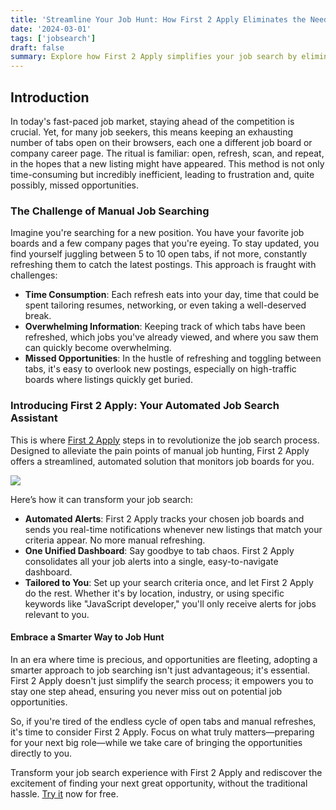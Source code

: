 ```yaml
---
title: 'Streamline Your Job Hunt: How First 2 Apply Eliminates the Need for Endless Tab Refreshing when Searching for a New Job'
date: '2024-03-01'
tags: ['jobsearch']
draft: false
summary: Explore how First 2 Apply simplifies your job search by eliminating the need for manually refreshing multiple job board tabs. Learn how automated alerts and a unified dashboard can transform your job hunt, ensuring you never miss out on new opportunities. Dive into a more efficient way to discover your next role with First 2 Apply.
---
```


## Introduction

In today's fast-paced job market, staying ahead of the competition is crucial.
Yet, for many job seekers, this means keeping an exhausting number of tabs open on their browsers,
each one a different job board or company career page.
The ritual is familiar: open, refresh, scan, and repeat, in the hopes that a new listing might have appeared.
This method is not only time-consuming but incredibly inefficient, leading to frustration and, quite possibly, missed opportunities.

### The Challenge of Manual Job Searching

Imagine you're searching for a new position.
You have your favorite job boards and a few company pages that you're eyeing.
To stay updated, you find yourself juggling between 5 to 10 open tabs, if not more, constantly refreshing them to catch the latest postings.
This approach is fraught with challenges:

- **Time Consumption**: Each refresh eats into your day, time that could be spent tailoring resumes, networking, or even taking a well-deserved break.
- **Overwhelming Information**: Keeping track of which tabs have been refreshed, which jobs you've already viewed, and where you saw them can quickly become overwhelming.
- **Missed Opportunities**: In the hustle of refreshing and toggling between tabs, it's easy to overlook new postings, especially on high-traffic boards where listings quickly get buried.

### Introducing First 2 Apply: Your Automated Job Search Assistant

This is where [First 2 Apply](https://first2apply.com/) steps in to revolutionize the job search process.
Designed to alleviate the pain points of manual job hunting, First 2 Apply offers a streamlined, automated solution
that monitors job boards for you.

![](./static/images/job_labels.png)

Here’s how it can transform your job search:

- **Automated Alerts**: First 2 Apply tracks your chosen job boards and sends you real-time notifications whenever new listings that match your criteria appear. No more manual refreshing.
- **One Unified Dashboard**: Say goodbye to tab chaos. First 2 Apply consolidates all your job alerts into a single, easy-to-navigate dashboard.
- **Tailored to You**: Set up your search criteria once, and let First 2 Apply do the rest. Whether it's by location, industry, or using specific keywords like "JavaScript developer," you'll only receive alerts for jobs relevant to you.

#### Embrace a Smarter Way to Job Hunt

In an era where time is precious, and opportunities are fleeting, adopting a smarter approach to job searching isn't just advantageous; it's essential. First 2 Apply doesn't just simplify the search process; it empowers you to stay one step ahead, ensuring you never miss out on potential job opportunities.

So, if you're tired of the endless cycle of open tabs and manual refreshes, it's time to consider First 2 Apply. Focus on what truly matters—preparing for your next big role—while we take care of bringing the opportunities directly to you.

Transform your job search experience with First 2 Apply and rediscover the excitement of finding your next great opportunity, without the traditional hassle. [Try it](https://first2apply.com/) now for free.
